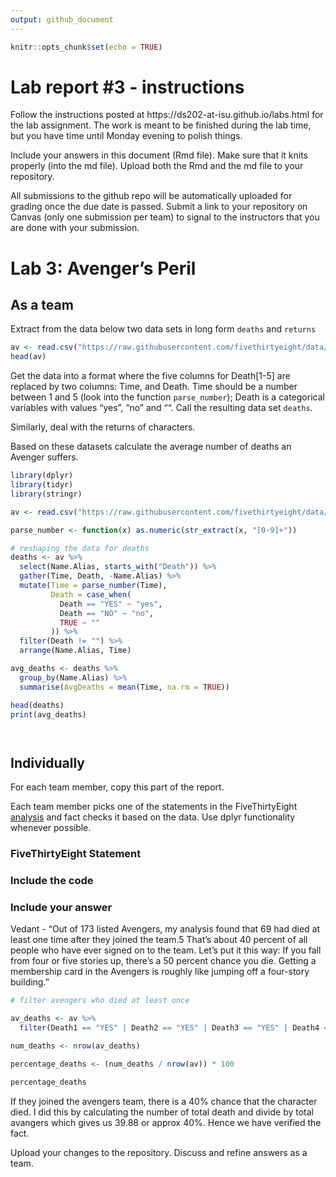 ```yaml
---
output: github_document
---
```


<!-- README.md is generated from README.Rmd. Please edit the README.Rmd file -->


```r
knitr::opts_chunk$set(echo = TRUE)
```

# Lab report #3 - instructions

Follow the instructions posted at https://ds202-at-isu.github.io/labs.html for the lab assignment. The work is meant to be finished during the lab time, but you have time until Monday evening to polish things.

Include your answers in this document (Rmd file). Make sure that it knits properly (into the md file). Upload both the Rmd and the md file to your repository.  

All submissions to the github repo will be automatically uploaded for grading once the due date is passed.
Submit a link to your repository on Canvas (only one submission per team) to signal to the instructors that you are done with your submission.

# Lab 3: Avenger's Peril

## As a team

Extract from the data below two data sets in long form `deaths` and `returns`

```r
av <- read.csv("https://raw.githubusercontent.com/fivethirtyeight/data/master/avengers/avengers.csv", stringsAsFactors = FALSE)
head(av)
```

Get the data into a format where the five columns for Death[1-5] are replaced by two columns: Time, and Death. Time should be a number between 1 and 5 (look into the function `parse_number`); Death is a categorical variables with values "yes", "no" and "". Call the resulting data set `deaths`. 

Similarly, deal with the returns of characters.

Based on these datasets calculate the average number of deaths an Avenger suffers. 


```r
library(dplyr)
library(tidyr)
library(stringr)

av <- read.csv("https://raw.githubusercontent.com/fivethirtyeight/data/master/avengers/avengers.csv", stringsAsFactors = FALSE)

parse_number <- function(x) as.numeric(str_extract(x, "[0-9]+"))

# reshaping the data for deaths
deaths <- av %>%
  select(Name.Alias, starts_with("Death")) %>%
  gather(Time, Death, -Name.Alias) %>%
  mutate(Time = parse_number(Time),
         Death = case_when(
           Death == "YES" ~ "yes",
           Death == "NO" ~ "no",
           TRUE ~ ""
         )) %>%
  filter(Death != "") %>%
  arrange(Name.Alias, Time)

avg_deaths <- deaths %>%
  group_by(Name.Alias) %>%
  summarise(AvgDeaths = mean(Time, na.rm = TRUE))

head(deaths)
print(avg_deaths)




```

## Individually

For each team member, copy this part of the report. 

Each team member picks one of the statements in the FiveThirtyEight [analysis](https://fivethirtyeight.com/features/avengers-death-comics-age-of-ultron/) and fact checks it based on the data. Use dplyr functionality whenever possible.

### FiveThirtyEight Statement

### Include the code

### Include your answer

Vedant - "Out of 173 listed Avengers, my analysis found that 69 had died at least one time after they joined the team.5 That’s about 40 percent of all people who have ever signed on to the team. Let’s put it this way: If you fall from four or five stories up, there’s a 50 percent chance you die. Getting a membership card in the Avengers is roughly like jumping off a four-story building."

```r

# filter avengers who died at least once

av_deaths <- av %>%
  filter(Death1 == "YES" | Death2 == "YES" | Death3 == "YES" | Death4 == "YES" | Death5 == "YES")

num_deaths <- nrow(av_deaths)

percentage_deaths <- (num_deaths / nrow(av)) * 100

percentage_deaths

```

If they joined the avengers team, there is a 40% chance that the character died. I did this by calculating the number of total death and divide by total avangers which gives us 39.88 or approx 40%. Hence we have verified the fact.

Upload your changes to the repository. Discuss and refine answers as a team.

